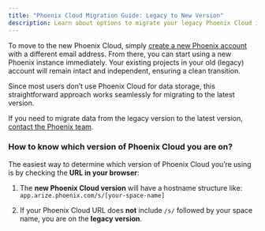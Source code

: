 ```yaml
---
title: "Phoenix Cloud Migration Guide: Legacy to New Version"
description: Learn about options to migrate your legacy Phoenix Cloud instance to the latest version
---
```


To move to the new Phoenix Cloud, simply [create a new Phoenix account](https://app.arize.com/auth/phoenix/login) with a different email address. From there, you can start using a new Phoenix instance immediately. Your existing projects in your old (legacy) account will remain intact and independent, ensuring a clean transition.

Since most users don’t use Phoenix Cloud for data storage, this straightforward approach works seamlessly for migrating to the latest version.

If you need to migrate data from the legacy version to the latest version, [contact the Phoenix team](https://arize-ai.slack.com/join/shared_invite/zt-2w57bhem8-hq24MB6u7yE_ZF_ilOYSBw#/shared-invite/email).

### How to know which version of Phoenix Cloud you are on?

The easiest way to determine which version of Phoenix Cloud you’re using is by checking the **URL in your browser**:

1. The **new Phoenix Cloud version** will have a hostname structure like: `app.arize.phoenix.com/s/[your-space-name]`

2. If your Phoenix Cloud URL does **not** include `/s/` followed by your space name, you are on the **legacy version**.


